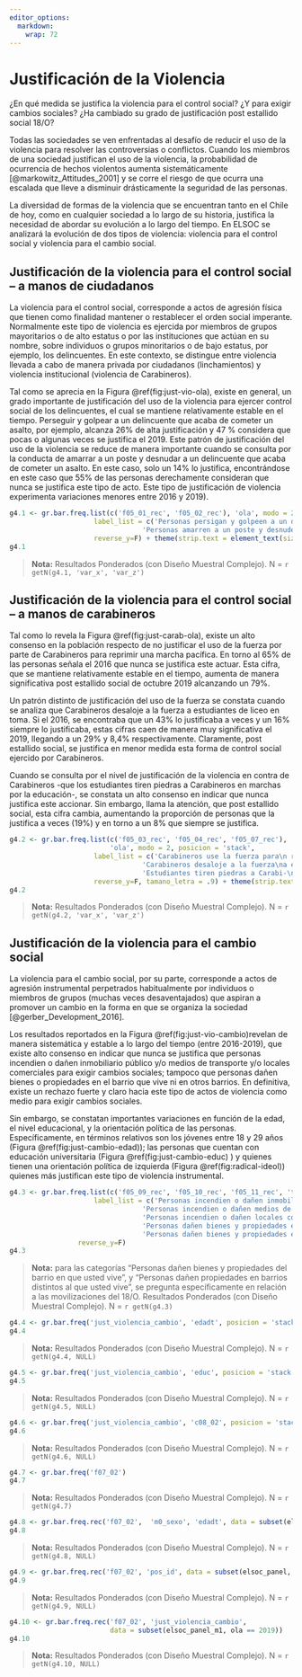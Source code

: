 ```yaml
---
editor_options: 
  markdown: 
    wrap: 72
---
```


# Justificación de la Violencia
¿En qué medida se justifica la violencia para el control social? ¿Y para exigir cambios sociales? ¿Ha cambiado su grado de justificación post estallido social 18/O?

Todas las sociedades se ven enfrentadas al desafío de reducir el uso de la violencia para resolver las controversias o conflictos. Cuando los miembros de una sociedad justifican el uso de la violencia, la probabilidad de ocurrencia de hechos violentos aumenta sistemáticamente [@markowitz_Attitudes_2001] y se corre el riesgo de que ocurra una escalada que lleve a disminuir drásticamente la seguridad de las personas.

La diversidad de formas de la violencia que se encuentran tanto en el Chile de hoy, como en cualquier sociedad a lo largo de su historia, justifica la necesidad de abordar su evolución a lo largo del tiempo. En ELSOC se analizará la evolución de dos tipos de violencia: violencia para el control social y violencia para el cambio social.


## Justificación de la violencia para el control social – a manos de ciudadanos

La violencia para el control social, corresponde a actos de agresión física que tienen como finalidad mantener o restablecer el orden social imperante. Normalmente este tipo de violencia es ejercida por miembros de grupos mayoritarios o de alto estatus o por las instituciones que actúan en su nombre, sobre individuos o grupos minoritarios o de bajo estatus, por ejemplo, los delincuentes. En este contexto, se distingue entre violencia llevada a cabo de manera privada por ciudadanos (linchamientos) y violencia institucional (violencia de Carabineros).


Tal como se aprecia en la Figura \@ref(fig:just-vio-ola), existe en general, un grado importante de justificación del uso de la violencia para ejercer control social de los delincuentes, el cual se mantiene relativamente estable en el tiempo. Perseguir y golpear a un delincuente que acaba de cometer un asalto, por ejemplo, alcanza 26% de alta justificación y 47 % considera que pocas o algunas veces se justifica el 2019.  Este patrón de justificación del uso de la violencia se reduce de manera importante cuando se consulta por la conducta de amarrar a un poste y desnudar a un delincuente que acaba de cometer un asalto. En este caso, solo un 14% lo justifica, encontrándose en este caso que 55% de las personas derechamente consideran que nunca se justifica este tipo de acto. Este tipo de justificación de violencia experimenta variaciones menores entre 2016 y 2019).


<!-- ### 6.1 Justificación de la violencia en relación a delincuencia, según ola de encuesta -->

```r
g4.1 <- gr.bar.freq.list(c('f05_01_rec', 'f05_02_rec'), 'ola', modo = 2, posicion = 'stack',
                     label_list = c('Personas persigan y golpeen a un delincuente\n que acaba de cometer un asalto',
                                 'Personas amarren a un poste y desnuden a un\n delincuente que acaba de cometer un asalto'), 
                     reverse_y=F) + theme(strip.text = element_text(size = rel(.75)))
g4.1

```

>  **Nota:**  Resultados Ponderados (con Diseño Muestral Complejo). N = `r getN(g4.1, 'var_x', 'var_z')`


## Justificación de la violencia para el control social – a manos de carabineros

Tal como lo revela la Figura \@ref(fig:just-carab-ola), existe un alto consenso en la población respecto de no justificar el uso de la fuerza por parte de Carabineros para reprimir una marcha pacífica. En torno al 65% de las personas señala el 2016 que nunca se justifica este actuar. Esta cifra, que se mantiene relativamente estable en el tiempo, aumenta de manera significativa post estallido social de octubre 2019 alcanzando un 79%.


Un patrón distinto de justificación del uso de la fuerza se constata cuando se analiza que Carabineros desaloje a la fuerza a estudiantes de liceo en toma. Si el 2016, se encontraba que un 43% lo justificaba a veces y un 16% siempre lo justificaba, estas cifras caen de manera muy significativa el 2019, llegando a un 29% y 8,4% respectivamente. Claramente, post estallido social, se justifica en menor medida esta forma de control social ejercido por Carabineros.


Cuando se consulta por el nivel de justificación de la violencia en contra de Carabineros -que los estudiantes tiren piedras a Carabineros en marchas por la educación-, se constata un alto consenso en indicar que nunca justifica este accionar. Sin embargo, llama la atención, que post estallido social, esta cifra cambia, aumentando la proporción de personas que la justifica a veces (19%) y en torno a un 8% que siempre se justifica.



<!-- ### 6.2 Justificación de la violencia en relación al actuar de Carabineros, según ola -->
```r
g4.2 <- gr.bar.freq.list(c('f05_03_rec', 'f05_04_rec', 'f05_07_rec'),
                         'ola', modo = 2, posicion = 'stack',
                     label_list = c('Carabineros use la fuerza para\n reprimir manifestación pacífica',
                                 'Carabineros desaloje a la fuerza\na estudiantes de liceo en toma',
                                 'Estudiantes tiren piedras a Carabi-\nneros en marcha por la educación'), 
                     reverse_y=F, tamano_letra = .9) + theme(strip.text = element_text(size = rel(.75)))
g4.2

```
 >  **Nota:**  Resultados Ponderados (con Diseño Muestral Complejo). N = `r getN(g4.2, 'var_x', 'var_z')`


## Justificación de la violencia para el cambio social

La violencia para el cambio social, por su parte, corresponde a actos de agresión instrumental perpetrados habitualmente por individuos o miembros de grupos (muchas veces desaventajados) que aspiran a promover un cambio en la forma en que se organiza la sociedad [@gerber_Development_2016].


Los resultados reportados en la Figura \@ref(fig:just-vio-cambio)revelan de manera sistemática y estable a lo largo del tiempo (entre 2016-2019), que existe alto consenso en indicar que nunca se justifica que personas incendien o dañen inmobiliario público y/o medios de transporte y/o locales comerciales para exigir cambios sociales; tampoco que personas dañen bienes o propiedades en el barrio que vive ni en otros barrios. En definitiva, existe un rechazo fuerte y claro hacia este tipo de actos de violencia como medio para exigir cambios sociales.


Sin embargo, se constatan importantes variaciones en función de la edad, el nivel educacional, y la orientación política de las personas. Específicamente, en términos relativos son los jóvenes entre 18 y 29 años (Figura \@ref(fig:just-cambio-edad)); las personas que cuentan con educación universitaria (Figura \@ref(fig:just-cambio-educ) ) y quienes tienen una orientación política de izquierda (Figura \@ref(fig:radical-ideol)) quienes más justifican este tipo de violencia instrumental.



<!-- ### 6.3 Justificación de la violencia para el cambio social (2019) -->
```r
g4.3 <- gr.bar.freq.list(c('f05_09_rec', 'f05_10_rec', 'f05_11_rec', 't16_rec', 't17_rec'), posicion = 'stack',
                     label_list = c('Personas incendien o dañen inmobiliario publico',
                                 'Personas incendien o dañen medios de transporte',
                                 'Personas incendien o dañen locales comerciales',
                                 'Personas dañen bienes y propiedades en el barrio en que usted vive',
                                 'Personas dañen bienes y propiedades en barrios distintos al que usted vive'),
                 reverse_y=F)
g4.3
```
 >  **Nota:**  para las categorías "Personas dañen bienes y propiedades del barrio en que usted vive", y "Personas dañen propiedades en barrios distintos al que usted vive", se pregunta específicamente en relación a las movilizaciones del 18/O. Resultados Ponderados (con Diseño Muestral Complejo). N = `r getN(g4.3)` 


<!-- ### 6.4 Justificación de la violencia para el cambio social (2019), según tramo de edad -->
```r
g4.4 <- gr.bar.freq('just_violencia_cambio', 'edadt', posicion = 'stack', reverse_y=F)
g4.4
```


 >  **Nota:**  Resultados Ponderados (con Diseño Muestral Complejo). N = `r getN(g4.4, NULL)`

<!-- ### 6.5 Justificación de la violencia para el cambio social (2019), según nivel educacional -->
```r
g4.5 <- gr.bar.freq('just_violencia_cambio', 'educ', posicion = 'stack')
g4.5
```


 >  **Nota:**  Resultados Ponderados (con Diseño Muestral Complejo). N = `r getN(g4.5, NULL)`

<!-- ### 6.6 Justificación de la violencia para el cambio social (2019), según asistencia a marchas pacíficas -->
```r
g4.6 <- gr.bar.freq('just_violencia_cambio', 'c08_02', posicion = 'stack', titulo_x = 'Frecuencia de asistencia a marchas pacificas')
g4.6
```


 >  **Nota:**  Resultados Ponderados (con Diseño Muestral Complejo). N = `r getN(g4.6, NULL)`

<!-- ### 6.7 Yo estaría dispuesto a participar en acciones más radicales, si pensara que no existen otras alternativas viables para promover el cambio social -->
```r
g4.7 <- gr.bar.freq('f07_02')
g4.7
```

 >  **Nota:**  Resultados Ponderados (con Diseño Muestral Complejo). N = `r getN(g4.7)`

<!-- ### 6.8 Estaría dispuesto a participar en acciones radicales, según grupo de edad y sexo (2019) Porcentaje que responde "De acuerdo" o "Totalmente de acuerdo"  -->
```r
g4.8 <- gr.bar.freq.rec('f07_02',  'm0_sexo', 'edadt', data = subset(elsoc_panel, ola == 2019))
g4.8
```

 >  **Nota:**  Resultados Ponderados (con Diseño Muestral Complejo). N = `r getN(g4.8, NULL)`

<!-- ### 6.9 Estaría dispuesto a participar en acciones radicales, según Posición ideológica (2019) Porcentaje que responde "De acuerdo" o "Totalmente de acuerdo"  -->
```r
g4.9 <- gr.bar.freq.rec('f07_02', 'pos_id', data = subset(elsoc_panel, ola == 2019))
g4.9
```

 >  **Nota:**  Resultados Ponderados (con Diseño Muestral Complejo). N = `r getN(g4.9, NULL)`

<!-- ### 6.10 Estaría dispuesto a acciones radicales, según Justificación de la violencia para el cambio social -->
```r
g4.10 <- gr.bar.freq.rec('f07_02', 'just_violencia_cambio',
                         data = subset(elsoc_panel_m1, ola == 2019))
g4.10
```

 >  **Nota:**  Resultados Ponderados (con Diseño Muestral Complejo). N = `r getN(g4.10, NULL)`
